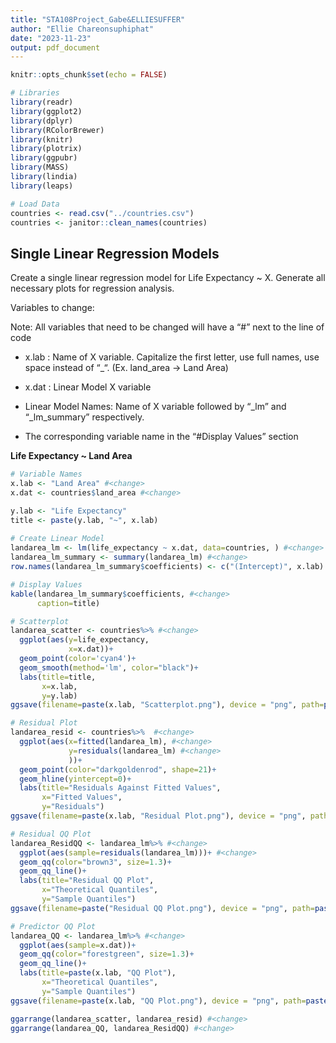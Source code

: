 ```yaml
---
title: "STA108Project_Gabe&ELLIESUFFER"
author: "Ellie Chareonsuphiphat"
date: "2023-11-23"
output: pdf_document
---
```


```r
knitr::opts_chunk$set(echo = FALSE)
```

```r
# Libraries
library(readr)
library(ggplot2)
library(dplyr)
library(RColorBrewer)
library(knitr)
library(plotrix)
library(ggpubr)
library(MASS)
library(lindia)
library(leaps)
```

```r
# Load Data
countries <- read.csv("../countries.csv")
countries <- janitor::clean_names(countries)
```

## Single Linear Regression Models

Create a single linear regression model for Life Expectancy ~ X. Generate all necessary plots for regression analysis.

Variables to change:

Note: All variables that need to be changed will have a "#<change>" next to the line of code

- x.lab : Name of X variable. Capitalize the first letter, use full names, use space instead of "_". (Ex. land_area -> Land Area) 

- x.dat : Linear Model X variable

- Linear Model Names: Name of X variable followed by "_lm" and "_lm_summary" respectively.

- The corresponding variable name in the "#Display Values" section

**Life Expectancy ~ Land Area**

```r
# Variable Names
x.lab <- "Land Area" #<change>
x.dat <- countries$land_area #<change>

y.lab <- "Life Expectancy"
title <- paste(y.lab, "~", x.lab)
  
# Create Linear Model
landarea_lm <- lm(life_expectancy ~ x.dat, data=countries, ) #<change>
landarea_lm_summary <- summary(landarea_lm) #<change>
row.names(landarea_lm_summary$coefficients) <- c("(Intercept)", x.lab) #<change>

# Display Values
kable(landarea_lm_summary$coefficients, #<change>
      caption=title)

# Scatterplot
landarea_scatter <- countries%>% #<change>
  ggplot(aes(y=life_expectancy, 
             x=x.dat))+
  geom_point(color='cyan4')+
  geom_smooth(method='lm', color="black")+
  labs(title=title,
       x=x.lab,
       y=y.lab)
ggsave(filename=paste(x.lab, "Scatterplot.png"), device = "png", path=paste0("../Plots/", x.lab))

# Residual Plot
landarea_resid <- countries%>%  #<change>
  ggplot(aes(x=fitted(landarea_lm), #<change>
             y=residuals(landarea_lm) #<change>
             ))+
  geom_point(color="darkgoldenrod", shape=21)+
  geom_hline(yintercept=0)+
  labs(title="Residuals Against Fitted Values",
       x="Fitted Values",
       y="Residuals")
ggsave(filename=paste(x.lab, "Residual Plot.png"), device = "png", path=paste0("../Plots/", x.lab))

# Residual QQ Plot
landarea_ResidQQ <- landarea_lm%>% #<change>
  ggplot(aes(sample=residuals(landarea_lm)))+ #<change>
  geom_qq(color="brown3", size=1.3)+
  geom_qq_line()+
  labs(title="Residual QQ Plot",
       x="Theoretical Quantiles",
       y="Sample Quantiles")
ggsave(filename=paste("Residual QQ Plot.png"), device = "png", path=paste0("../Plots/", x.lab))

# Predictor QQ Plot
landarea_QQ <- landarea_lm%>% #<change>
  ggplot(aes(sample=x.dat))+
  geom_qq(color="forestgreen", size=1.3)+
  geom_qq_line()+
  labs(title=paste(x.lab, "QQ Plot"),
       x="Theoretical Quantiles",
       y="Sample Quantiles")
ggsave(filename=paste(x.lab, "QQ Plot.png"), device = "png", path=paste0("../Plots/", x.lab))

ggarrange(landarea_scatter, landarea_resid) #<change>
ggarrange(landarea_QQ, landarea_ResidQQ) #<change>
```



